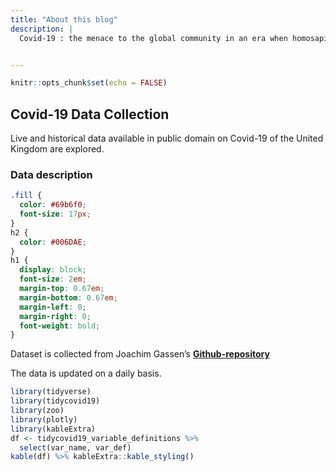 ```yaml
---
title: "About this blog"
description: |
  Covid-19 : the menace to the global community in an era when homosapiense is boasting its technological superiority. I also joined the league of those researchers who are on a mission to find some insight that might help the global community to face the menace the better way scientifically.


---
```


```r
knitr::opts_chunk$set(echo = FALSE)
```



## Covid-19 Data Collection

Live and historical data available in public domain on Covid-19 of the United Kingdom are explored.

### Data description

```css
.fill {
  color: #69b6f0;
  font-size: 17px;
}
h2 {
  color: #006DAE;
}
h1 {
  display: block;
  font-size: 2em;
  margin-top: 0.67em;
  margin-bottom: 0.67em;
  margin-left: 0;
  margin-right: 0;
  font-weight: bold;
}
```

Dataset is collected from Joachim Gassen's [[**Github-repository**]{.fill}](https://github.com/joachim-gassen/tidycovid19)

The data is updated on a daily basis.



```r
library(tidyverse)
library(tidycovid19)
library(zoo)
library(plotly)
library(kableExtra)
df <- tidycovid19_variable_definitions %>%
  select(var_name, var_def)
kable(df) %>% kableExtra::kable_styling()
```



